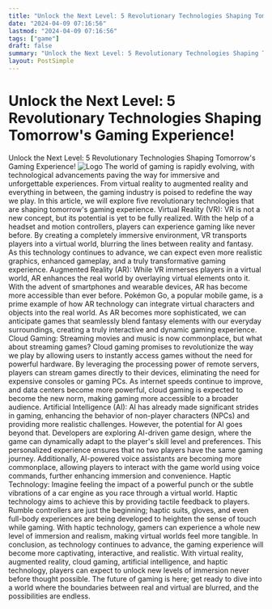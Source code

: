 ```yaml
---
title: "Unlock the Next Level: 5 Revolutionary Technologies Shaping Tomorrow's Gaming Experience!"
date: "2024-04-09 07:16:56"
lastmod: "2024-04-09 07:16:56"
tags: ["game"]
draft: false
summary: "Unlock the Next Level: 5 Revolutionary Technologies Shaping Tomorrow's Gaming Experience!"
layout: PostSimple
---
```

# Unlock the Next Level: 5 Revolutionary Technologies Shaping Tomorrow's Gaming Experience!
Unlock the Next Level: 5 Revolutionary Technologies Shaping Tomorrow's Gaming Experience!
<img alt="Logo" src="https://cdn.seniorsselection.com/src_image/d1031aec8df6089756c9bd6d3a3ba863.webp"/>
The world of gaming is rapidly evolving, with technological advancements paving the way for immersive and unforgettable experiences. From virtual reality to augmented reality and everything in between, the gaming industry is poised to redefine the way we play. In this article, we will explore five revolutionary technologies that are shaping tomorrow's gaming experience.
Virtual Reality (VR):
VR is not a new concept, but its potential is yet to be fully realized. With the help of a headset and motion controllers, players can experience gaming like never before. By creating a completely immersive environment, VR transports players into a virtual world, blurring the lines between reality and fantasy. As this technology continues to advance, we can expect even more realistic graphics, enhanced gameplay, and a truly transformative gaming experience.
Augmented Reality (AR):
While VR immerses players in a virtual world, AR enhances the real world by overlaying virtual elements onto it. With the advent of smartphones and wearable devices, AR has become more accessible than ever before. Pokémon Go, a popular mobile game, is a prime example of how AR technology can integrate virtual characters and objects into the real world. As AR becomes more sophisticated, we can anticipate games that seamlessly blend fantasy elements with our everyday surroundings, creating a truly interactive and dynamic gaming experience.
Cloud Gaming:
Streaming movies and music is now commonplace, but what about streaming games? Cloud gaming promises to revolutionize the way we play by allowing users to instantly access games without the need for powerful hardware. By leveraging the processing power of remote servers, players can stream games directly to their devices, eliminating the need for expensive consoles or gaming PCs. As internet speeds continue to improve, and data centers become more powerful, cloud gaming is expected to become the new norm, making gaming more accessible to a broader audience.
Artificial Intelligence (AI):
AI has already made significant strides in gaming, enhancing the behavior of non-player characters (NPCs) and providing more realistic challenges. However, the potential for AI goes beyond that. Developers are exploring AI-driven game design, where the game can dynamically adapt to the player's skill level and preferences. This personalized experience ensures that no two players have the same gaming journey. Additionally, AI-powered voice assistants are becoming more commonplace, allowing players to interact with the game world using voice commands, further enhancing immersion and convenience.
Haptic Technology:
Imagine feeling the impact of a powerful punch or the subtle vibrations of a car engine as you race through a virtual world. Haptic technology aims to achieve this by providing tactile feedback to players. Rumble controllers are just the beginning; haptic suits, gloves, and even full-body experiences are being developed to heighten the sense of touch while gaming. With haptic technology, gamers can experience a whole new level of immersion and realism, making virtual worlds feel more tangible.
In conclusion, as technology continues to advance, the gaming experience will become more captivating, interactive, and realistic. With virtual reality, augmented reality, cloud gaming, artificial intelligence, and haptic technology, players can expect to unlock new levels of immersion never before thought possible. The future of gaming is here; get ready to dive into a world where the boundaries between real and virtual are blurred, and the possibilities are endless.
        